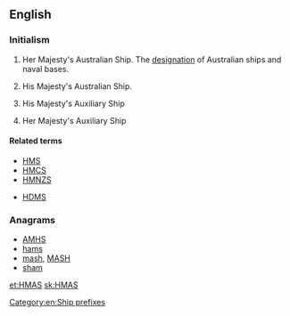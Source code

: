 ==English==
{{wikipedia|Her Majesty's Australian Ship}}

===Initialism===
{{rfc-header|Initialism}}
{{head|en|initialism}}
# {{context|lang=en|nautical|military|Australia}} Her Majesty's Australian Ship. The [[designation]] of Australian ships and naval bases.
# {{context|lang=en|nautical|military|Australia}} His Majesty's Australian Ship.
# {{context|lang=en|nautical|military|UK|obsolete}} His Majesty's Auxiliary Ship
# {{context|lang=en|nautical|military|UK|obsolete}} Her Majesty's Auxiliary Ship

====Related terms====
* [[HMS]]
* [[HMCS]]
* [[HMNZS]]

* [[HDMS]]

===Anagrams===
* [[AMHS#English|AMHS]]
* [[hams#English|hams]]
* [[mash#English|mash]], [[MASH#English|MASH]]
* [[sham#English|sham]]

[[Category:en:Ship prefixes]]

[[et:HMAS]]
[[sk:HMAS]]